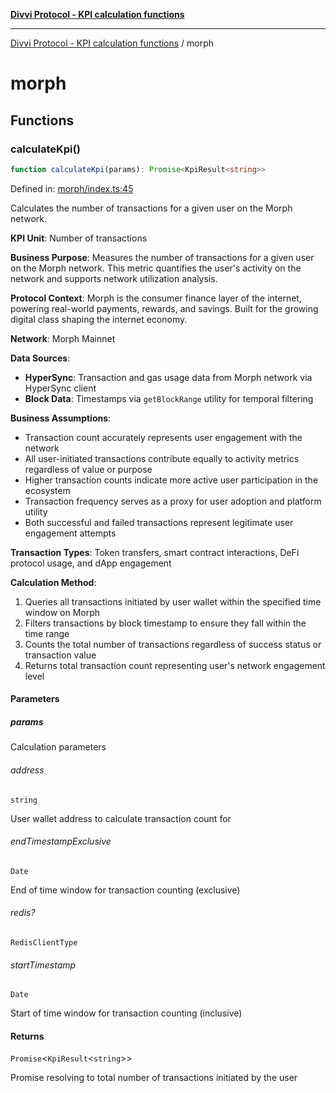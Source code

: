[**Divvi Protocol - KPI calculation functions**](README.md)

---

[Divvi Protocol - KPI calculation functions](README.md) / morph

# morph

## Functions

### calculateKpi()

```ts
function calculateKpi(params): Promise<KpiResult<string>>
```

Defined in: [morph/index.ts:45](https://github.com/divvi-xyz/divvi-protocol/blob/main/scripts/calculateKpi/protocols/morph/index.ts#L45)

Calculates the number of transactions for a given user on the Morph network.

**KPI Unit**: Number of transactions

**Business Purpose**: Measures the number of transactions for a given user on the Morph network.
This metric quantifies the user's activity on the network and supports network utilization analysis.

**Protocol Context**: Morph is the consumer finance layer of the internet, powering real-world payments,
rewards, and savings. Built for the growing digital class shaping the internet economy.

**Network**: Morph Mainnet

**Data Sources**:

- **HyperSync**: Transaction and gas usage data from Morph network via HyperSync client
- **Block Data**: Timestamps via `getBlockRange` utility for temporal filtering

**Business Assumptions**:

- Transaction count accurately represents user engagement with the network
- All user-initiated transactions contribute equally to activity metrics regardless of value or purpose
- Higher transaction counts indicate more active user participation in the ecosystem
- Transaction frequency serves as a proxy for user adoption and platform utility
- Both successful and failed transactions represent legitimate user engagement attempts

**Transaction Types**: Token transfers, smart contract interactions, DeFi protocol usage, and dApp engagement

**Calculation Method**:

1. Queries all transactions initiated by user wallet within the specified time window on Morph
2. Filters transactions by block timestamp to ensure they fall within the time range
3. Counts the total number of transactions regardless of success status or transaction value
4. Returns total transaction count representing user's network engagement level

#### Parameters

##### params

Calculation parameters

###### address

`string`

User wallet address to calculate transaction count for

###### endTimestampExclusive

`Date`

End of time window for transaction counting (exclusive)

###### redis?

`RedisClientType`

###### startTimestamp

`Date`

Start of time window for transaction counting (inclusive)

#### Returns

`Promise`\<`KpiResult`\<`string`\>\>

Promise resolving to total number of transactions initiated by the user
